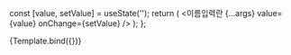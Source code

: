 

<Meta
  title="랜딩페이지/컴포넌트/이름입력란"
  component={이름입력란}
/>

  const [value, setValue] = useState('');
  return (
    <이름입력란
      {...args}
      value={value}
      onChange={setValue}
    />
  );
};

<Canvas>
  <Story
    name="text"
  >
    {Template.bind({})}
  </Story>
</Canvas>
